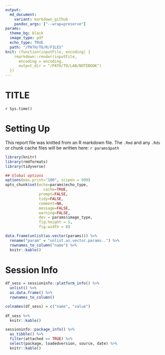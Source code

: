 ```yaml
---
output:
  md_document:
    variant: markdown_github
    pandoc_args: ["--wrap=preserve"]
params:
  theme_bg: black
  image_type: pdf
  echo_type: TRUE
  path: "/PATH/TO/R/FILES"
knit: (function(inputFile, encoding) {
    rmarkdown::render(inputFile, 
      encoding = encoding, 
      output_dir = "/PATH/TO/LAB/NOTEBOOK")
  })
---
```


# TITLE

<TOC>

<date>`r Sys.time()`</date>

# Setting Up

<rmd>
This report file was knitted from an R markdown file. The `.Rmd` and any `.Rds` or chunk cache files will be written here:
``r params$path``
</rmd>

```r
library(knitr)
library(rmdformats)
library(tidyverse)  
```

```r
## Global options
options(max.print="100", scipen = 999)
opts_chunk$set(echo=params$echo_type,
	             cache=TRUE,
               prompt=FALSE,
               tidy=FALSE,
               comment=NA,
               message=FALSE,
               warning=FALSE, 
               dev = params$image_type, 
               fig.height = 5, 
               fig.width = 8)

data.frame(unlist(as.vector(params))) %>%
  rename("param" = "unlist.as.vector.params..") %>%
  rownames_to_column("name") %>%
  knitr::kable()
```































# Session Info

```r
df_sess = sessioninfo::platform_info() %>%
  unlist() %>%
  as.data.frame() %>%
  rownames_to_column()

colnames(df_sess) = c("name", "value")
  
df_sess %>%
  knitr::kable()

sessioninfo::package_info() %>%
  as_tibble() %>%
  filter(attached == TRUE) %>%
  select(package, loadedversion, source, date) %>%
  knitr::kable()
```


